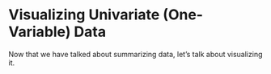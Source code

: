 # Visualizing Univariate (One-Variable) Data

Now that we have talked about summarizing data, let's talk about visualizing it. 